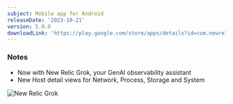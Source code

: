 ```yaml
---
subject: Mobile app for Android
releaseDate: '2023-10-21'
version: 5.9.0
downloadLink: 'https://play.google.com/store/apps/details?id=com.newrelic.rpm'
---
```



### Notes

* Now with New Relic Grok, your GenAI observability assistant
* New Host detail views for Network, Process, Storage and System

<img
  title="New Relic Grok"
  alt="New Relic Grok"
  src={nrAndroid5110a}
/>    


